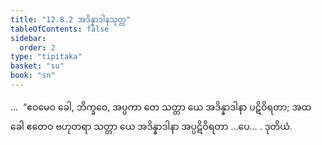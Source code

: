 ```yaml
---
title: "12.8.2 အဒိန္နာဒါနသုတ္တ"
tableOfContents: false
sidebar:
  order: 2
type: "tipitaka"
basket: "su"
book: "sn"
---
```



<DynamicBreadcrumb />

<Division number="1142" book="sn" e="ch" v="18" p="450">

<Paragraph number="2461" book="sn">
…  “ဧဝမေဝ ခေါ, ဘိက္ခဝေ, အပ္ပကာ တေ သတ္တာ ယေ အဒိန္နာဒါနာ ပဋိဝိရတာ; အထ ခေါ ဧတေဝ ဗဟုတရာ သတ္တာ ယေ အဒိန္နာဒါနာ အပ္ပဋိဝိရတာ …ပေ… .

</Paragraph>
</Division>

<Paragraph number="2462" type="center" book="sn">
ဒုတိယံ.
</Paragraph>